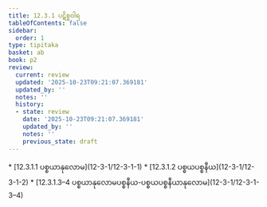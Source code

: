 ```yaml
---
title: 12.3.1 ပဋိစ္စဝါရ
tableOfContents: false
sidebar:
  order: 1
type: tipitaka
basket: ab
book: p2
review:
  current: review
  updated: '2025-10-23T09:21:07.369181'
  updated_by: ''
  notes: ''
  history:
  - state: review
    date: '2025-10-23T09:21:07.369181'
    updated_by: ''
    notes: ''
    previous_state: draft
---
```



<ReviewStatus review={frontmatter.review} showDetails={true} />

<HypothesisAnnotation frontmatter={frontmatter} />

<DynamicBreadcrumb />



<TableOfContents book="p2" section="12.3.1">
* [12.3.1.1 ပစ္စယာနုလောမ](12-3-1/12-3-1-1)
* [12.3.1.2 ပစ္စယပစ္စနီယ](12-3-1/12-3-1-2)
* [12.3.1.3–4 ပစ္စယာနုလောမပစ္စနီယ-ပစ္စယပစ္စနီယာနုလောမ](12-3-1/12-3-1-3–4)
</TableOfContents>